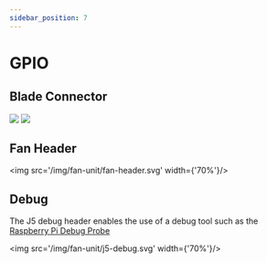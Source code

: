 ```yaml
---
sidebar_position: 7
---
```



# GPIO

## Blade Connector

<Tabs groupId="fanunit" defaultValue="smart">
    <TabItem value="smart" label="Smart">
        <img src='/img/fan-unit/smart-gpio.svg' width={'70%'}/>
    </TabItem>
    <TabItem value="sta" label="Standard">
        <img src='/img/fan-unit/sta-gpio.svg' width={'70%'}/>
    </TabItem>
</Tabs>

## Fan Header

<img src='/img/fan-unit/fan-header.svg' width={'70%'}/>

## Debug

The J5 debug header enables the use of a debug tool such as the [Raspberry Pi Debug Probe](https://www.raspberrypi.com/products/debug-probe/)

<img src='/img/fan-unit/j5-debug.svg' width={'70%'}/>